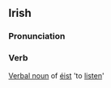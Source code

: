 ==Irish==
===Pronunciation===
{{IPA|[ˈeːʃt&#690;əxt]}}
===Verb===
[[Verbal noun]] of [[éist]] 'to [[listen]]'